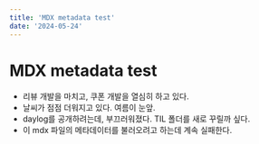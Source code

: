 ```yaml
---
title: 'MDX metadata test'
date: '2024-05-24'
---
```


# MDX metadata test

- 리뷰 개발을 마치고, 쿠폰 개발을 열심히 하고 있다.
- 날씨가 점점 더워지고 있다. 여름이 눈앞.
- daylog를 공개하려는데, 부끄러워졌다. TIL 폴더를 새로 꾸릴까 싶다.
- 이 mdx 파일의 메타데이터를 불러오려고 하는데 계속 실패한다.
